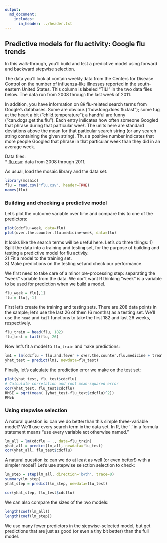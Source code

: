 ```yaml
---
output:
  md_document:
    includes:
      in_header: ../header.txt
---
```


## Predictive models for flu activity: Google flu trends  

In this walk-through, you'll build and test a predictive model using forward and backward stepwise selection.

The data you'll look at contain weekly data from the Centers for Disease Control on the number of influenza-like illnesses reported in the south-eastern United States.  This column is labeled "TILI" in the two data files below.  The data run from 2008 through the last week of 2011.

In addition, you have information on 86 flu-related search terms from Google's databases.  Some are obvious ("how.long.does.flu.last"); some tug at the heart a bit ("child.temperature"); a handful are funny ("can.dogs.get.the.flu").  Each entry indicates how often someone Googled that phrase during that particular week.  The units here are standard deviations above the mean for that particular search string (or any search string containing the given string).  Thus a positive number indicates that more people Googled that phrase in that particular week than they did in an average week.

Data files:  
* [flu.csv](flu.csv): data from 2008 through 2011.    

As usual, load the mosaic library and the data set.
```r
library(mosaic)
flu = read.csv("flu.csv", header=TRUE)
names(flu)
```

### Building and checking a predictive model

Let's plot the outcome variable over time and compare this to one of the predictors:
```r
plot(cdcflu~week, data=flu)
plot(over.the.counter.flu.medicine~week, data=flu)
```

It looks like the search terms will be useful here.  Let's do three things:
1) Split the data into a training and testing set, for the purpose of building and testing a predictive model for flu activity.  
2) Fit a model to the training set.  
3) Make predictions on the testing set and check our performance.  

We first need to take care of a minor pre-processing step: separating the "week" variable from the data.  We don't want R thinking "week" is a variable to be used for prediction when we build a model.
```r
flu_week = flu[,1]
flu = flu[,-1]
```

First let's create the training and testing sets.  There are 208 data points in the sample; let's use the last 26 of them (6 months) as a testing set. We'll use the `head` and `tail` functions to take the first 182 and last 26 weeks, respectively.
```r
flu_train = head(flu, 182)
flu_test = tail(flu, 26)
```

Now let's fit a model to `flu_train` and make predictions:
```r
lm1 = lm(cdcflu ~ flu.and.fever + over.the.counter.flu.medicine + treat.a.fever, data=flu_train)
yhat_test = predict(lm1, newdata=flu_test)
```

Finally, let's calculate the prediction error we make on the test set:
```r
plot(yhat_test, flu_test$cdcflu)
# Calculate correlation and root mean-squared error
cor(yhat_test, flu_test$cdcflu)
RMSE = sqrt(mean( (yhat_test-flu_test$cdcflu)^2))
RMSE
```

### Using stepwise selection

A natural question is: can we do better than this simple three-variable model?  We'll use every search term in the data set.  In R, the `.' in a formula statement means "use every variable not otherwise named."

```r
lm_all = lm(cdcflu ~ ., data=flu_train)
yhat_all = predict(lm_all, newdata=flu_test)
cor(yhat_all, flu_test$cdcflu)
```


A natural question is: can we do at least as well (or even better!) with a simpler model?  Let's use stepwise selection selection to check:
```r
lm_step = step(lm_all, direction='both', trace=0)
summary(lm_step)
yhat_step = predict(lm_step, newdata=flu_test)
```

```r
cor(yhat_step, flu_test$cdcflu)
```

We can also compare the sizes of the two models:
```r
length(coef(lm_all))
length(coef(lm_step))
```

We use many fewer predictors in the stepwise-selected model, but get predictions that are just as good (or even a tiny bit better) than the full model.  

